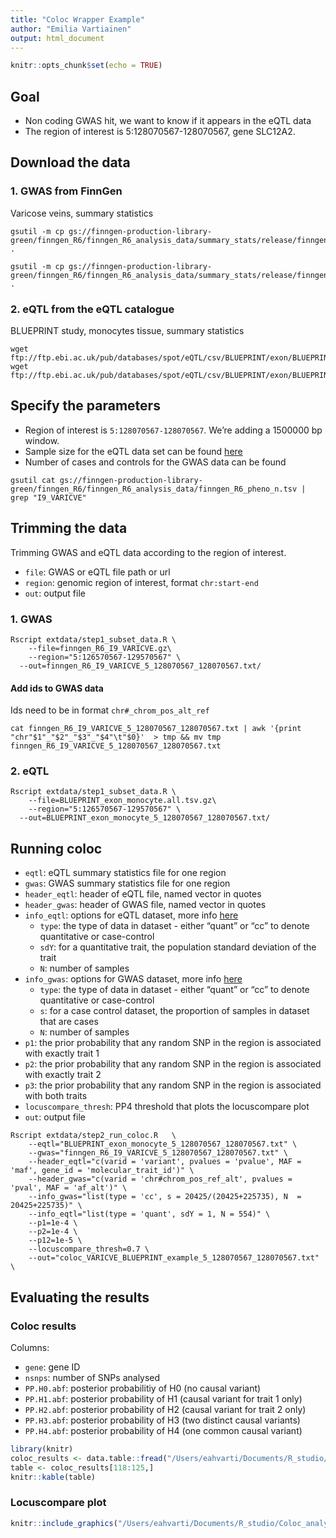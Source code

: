 ```yaml
---
title: "Coloc Wrapper Example"
author: "Emilia Vartiainen"
output: html_document
---
```


```r
knitr::opts_chunk$set(echo = TRUE)
```

## Goal 

- Non coding GWAS hit, we want to know if it appears in the eQTL data
- The region of interest is 5:128070567-128070567, gene SLC12A2.

## Download the data
### 1. GWAS from FinnGen
Varicose veins, summary statistics
```
gsutil -m cp gs://finngen-production-library-green/finngen_R6/finngen_R6_analysis_data/summary_stats/release/finngen_R6_I9_VARICVE.gz .

gsutil -m cp gs://finngen-production-library-green/finngen_R6/finngen_R6_analysis_data/summary_stats/release/finngen_R6_I9_VARICVE.gz.tbi .
```

### 2. eQTL from the eQTL catalogue 
BLUEPRINT study, monocytes tissue, summary statistics
```
wget ftp://ftp.ebi.ac.uk/pub/databases/spot/eQTL/csv/BLUEPRINT/exon/BLUEPRINT_exon_monocyte.all.tsv.gz
wget ftp://ftp.ebi.ac.uk/pub/databases/spot/eQTL/csv/BLUEPRINT/exon/BLUEPRINT_exon_monocyte.all.tsv.gz.tbi
```

## Specify the parameters
- Region of interest is `5:128070567-128070567`. We're adding a 1500000 bp window. 
- Sample size for the eQTL data set can be found [here](https://www.ebi.ac.uk/eqtl/Studies/)
- Number of cases and controls for the GWAS data can be found
```
gsutil cat gs://finngen-production-library-green/finngen_R6/finngen_R6_analysis_data/finngen_R6_pheno_n.tsv | grep "I9_VARICVE"
```

## Trimming the data
Trimming GWAS and eQTL data according to the region of interest.

- `file`: GWAS or eQTL file path or url
- `region`: genomic region of interest, format `chr:start-end`
- `out`: output file 

### 1. GWAS
```
Rscript extdata/step1_subset_data.R	\
	--file=finngen_R6_I9_VARICVE.gz\
	--region="5:126570567-129570567" \
  --out=finngen_R6_I9_VARICVE_5_128070567_128070567.txt/
```

#### Add ids to GWAS data
Ids need to be in format `chr#_chrom_pos_alt_ref`
```
cat finngen_R6_I9_VARICVE_5_128070567_128070567.txt | awk '{print "chr"$1"_"$2"_"$3"_"$4"\t"$0}'  > tmp && mv tmp finngen_R6_I9_VARICVE_5_128070567_128070567.txt
```

### 2. eQTL
```
Rscript extdata/step1_subset_data.R	\
	--file=BLUEPRINT_exon_monocyte.all.tsv.gz\
	--region="5:126570567-129570567" \
  --out=BLUEPRINT_exon_monocyte_5_128070567_128070567.txt/
```

## Running coloc

- `eqtl`: eQTL summary statistics file for one region
- `gwas`: GWAS summary statistics file for one region
- `header_eqtl`: header of eQTL file, named vector in quotes
- `header_gwas`: header of GWAS file, named vector in quotes 
- `info_eqtl`: options for eQTL dataset, more info [here](https://www.rdocumentation.org/packages/coloc/versions/3.2-1/topics/coloc.abf)
  - `type`: the type of data in dataset - either "quant" or "cc" to denote quantitative or case-control
  - `sdY`: for a quantitative trait, the population standard deviation of the trait
  - `N`: number of samples
- `info_gwas`: options for GWAS dataset, more info [here](https://www.rdocumentation.org/packages/coloc/versions/3.2-1/topics/coloc.abf)
  - `type`: the type of data in dataset - either "quant" or "cc" to denote quantitative or case-control
  - `s`: for a case control dataset, the proportion of samples in dataset that are cases
  - `N`: number of samples
- `p1`: the prior probability that any random SNP in the region is associated with exactly trait 1
- `p2`: the prior probability that any random SNP in the region is associated with exactly trait 2
- `p3`: the prior probability that any random SNP in the region is associated with both traits
- `locuscompare_thresh`: PP4 threshold that plots the locuscompare plot 
- `out`: output file

```
Rscript extdata/step2_run_coloc.R	\
	--eqtl="BLUEPRINT_exon_monocyte_5_128070567_128070567.txt" \
	--gwas="finngen_R6_I9_VARICVE_5_128070567_128070567.txt" \
	--header_eqtl="c(varid = 'variant', pvalues = 'pvalue', MAF = 'maf', gene_id = 'molecular_trait_id')" \
	--header_gwas="c(varid = 'chr#chrom_pos_ref_alt', pvalues = 'pval', MAF = 'af_alt')" \
	--info_gwas="list(type = 'cc', s = 20425/(20425+225735), N  = 20425+225735)" \
	--info_eqtl="list(type = 'quant', sdY = 1, N = 554)" \
	--p1=1e-4 \
	--p2=1e-4 \
	--p12=1e-5 \
	--locuscompare_thresh=0.7 \
	--out="coloc_VARICVE_BLUEPRINT_example_5_128070567_128070567.txt" \
```

## Evaluating the results
### Coloc results
Columns:

- `gene`: gene ID
- `nsnps`: number of SNPs analysed
- `PP.H0.abf`: posterior probabilitiy of H0 (no causal variant)
- `PP.H1.abf`: posterior probability of H1 (causal variant for trait 1 only)
- `PP.H2.abf`: posterior probability of H2 (causal variant for trait 2 only)
- `PP.H3.abf`: posterior probability of H3 (two distinct causal variants)
- `PP.H4.abf`: posterior probability of H4 (one common causal variant)

```r
library(knitr)
coloc_results <- data.table::fread("/Users/eahvarti/Documents/R_studio/Coloc_analysis/TESTING/coloc_VARICVE_BLUEPRINT_example_5_128070567_128070567.txt", sep = "\t")
table <- coloc_results[118:125,]
knitr::kable(table)
```

### Locuscompare plot

```r
knitr::include_graphics("/Users/eahvarti/Documents/R_studio/Coloc_analysis/TESTING/coloc_VARICVE_BLUEPRINT_example_5_128070567_128070567_locuscompare_ENSG00000064651.14_5_128114212_128114287.png")
```










